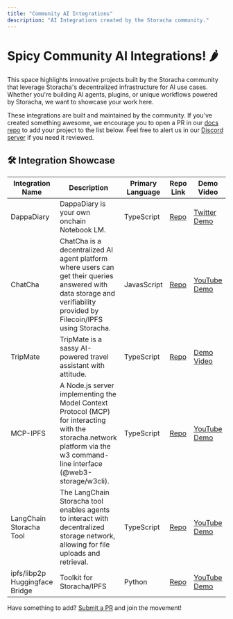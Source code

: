 ```yaml
---
title: "Community AI Integrations"
description: "AI Integrations created by the Storacha community."
---
```


# Spicy Community AI Integrations! 🌶️

This space highlights innovative projects built by the Storacha community that leverage Storacha's decentralized infrastructure for AI use cases. Whether you're building AI agents, plugins, or unique workflows powered by Storacha, we want to showcase your work here.

These integrations are built and maintained by the community. If you've created something awesome, we encourage you to open a PR in our [docs repo](https://github.com/storacha/docs/blob/main/src/pages/ai/community-integrations.mdx) to add your project to the list below. Feel free to alert us in our [Discord server](https://discord.gg/3q5dBVjmMz) if you need it reviewed.

## 🛠️ Integration Showcase

| Integration Name | Description | Primary Language | Repo Link | Demo Video |
|------------------|-------------|------------------|-----------|-------------|
| DappaDiary | DappaDiary is your own onchain Notebook LM. | TypeScript | [Repo](https://github.com/DappaDanDev/dappaDiary) | [Twitter Demo](https://x.com/DAppaDanDev/status/1911381457240482173) |
| ChatCha | ChatCha is a decentralized AI agent platform where users can get their queries answered with data storage and verifiability provided by Filecoin/IPFS using Storacha. | JavasScript | [Repo](https://github.com/AkashMundari/ChatCha) | [YouTube Demo](https://www.youtube.com/watch?v=N1t-bySH3Q0) |
| TripMate | TripMate is a sassy AI-powered travel assistant with attitude. | TypeScript | [Repo](https://github.com/Dhruv-Varshney-developer/Tripmate-Planner) | [Demo Video](https://www.veed.io/view/e90b293f-0748-4790-9267-b9aa90c7b180?panel=share) |
| MCP-IPFS | A Node.js server implementing the Model Context Protocol (MCP) for interacting with the storacha.network platform via the w3 command-line interface (@web3-storage/w3cli). | TypeScript | [Repo](https://github.com/alexbakers/mcp-ipfs) | [YouTube Demo](https://www.youtube.com/watch?v=_O0q3mGJ-w4) |
| LangChain Storacha Tool | The LangChain Storacha tool enables agents to interact with decentralized storage network, allowing for file uploads and retrieval. | TypeScript | [Repo](https://github.com/black-domain/langchain-storacha-tool) | [YouTube Demo](https://www.youtube.com/watch?v=WzCVwVU60D4) |
| ipfs/libp2p Huggingface Bridge | Toolkit for Storacha/IPFS | Python | [Repo](https://github.com/endomorphosis/ipfs_kit_py) | [YouTube Demo](https://youtu.be/UKtN5AlzUqs) |

Have something to add? [Submit a PR](https://github.com/storacha/docs/blob/main/src/pages/ai/community-integrations.mdx) and join the movement!
